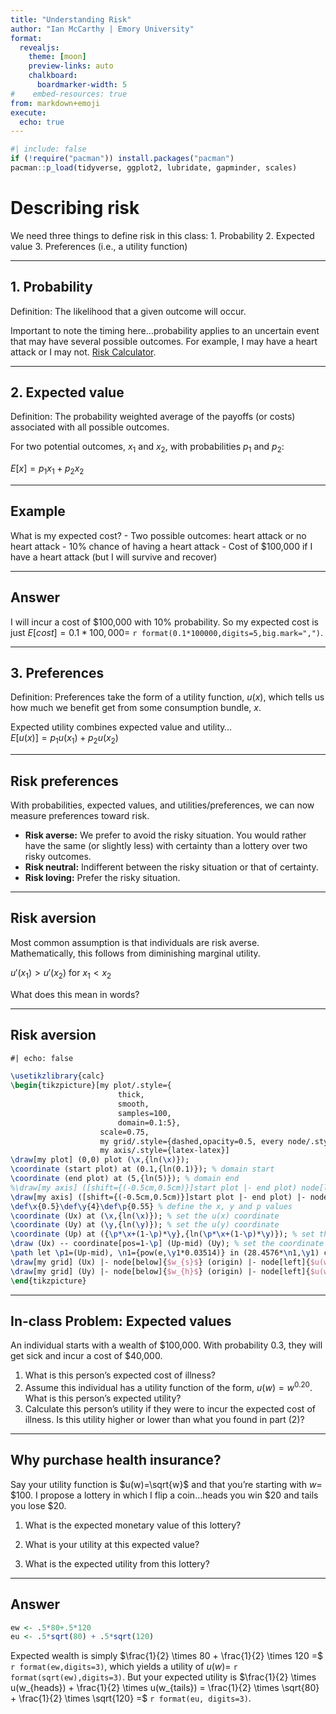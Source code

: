 ```yaml
---
title: "Understanding Risk"
author: "Ian McCarthy | Emory University"
format: 
  revealjs:
    theme: [moon]
    preview-links: auto
    chalkboard:
      boardmarker-width: 5
#    embed-resources: true
from: markdown+emoji
execute: 
  echo: true
---
```


```r
#| include: false
if (!require("pacman")) install.packages("pacman")
pacman::p_load(tidyverse, ggplot2, lubridate, gapminder, scales)
```

# Describing risk

We need three things to define risk in this class:
1. Probability
2. Expected value
3. Preferences (i.e., a utility function)

---

## 1. Probability
Definition: The likelihood that a given outcome will occur.<br>


::: {.fragment}
Important to note the timing here...probability applies to an uncertain event that may have several possible outcomes. For example, I may have a heart attack or I may not. [Risk Calculator](http://www.cvriskcalculator.com/).
:::

---

## 2. Expected value
Definition: The probability weighted average of the payoffs (or costs) associated with all possible outcomes.<br>


::: {.fragment}

For two potential outcomes, $x_{1}$ and $x_{2}$, with probabilities $p_{1}$ and $p_{2}$:<br>

$E[x] = p_{1}x_{1} + p_{2}x_{2}$

:::

---

## Example
What is my expected cost?
- Two possible outcomes: heart attack or no heart attack
- 10% chance of having a heart attack
- Cost of <span>&#36;</span>100,000 if I have a heart attack (but I will survive and recover)<br>


---

## Answer

I will incur a cost of \$100,000 with 10% probability. So my expected cost is just $E[cost]=0.1*100,000 =$ `r format(0.1*100000,digits=5,big.mark=",")`.

---

## 3. Preferences
Definition: Preferences take the form of a utility function, $u(x)$, which tells us how much we benefit get from some consumption bundle, $x$.<br>

::: {.fragment}

Expected utility combines expected value and utility...<br>
$E[u(x)] = p_{1}u(x_{1}) + p_{2}u(x_{2})$

:::

---

## Risk preferences
With probabilities, expected values, and utilities/preferences, we can now measure preferences toward risk.

::: {.fragment}
- **Risk averse:** We prefer to avoid the risky situation. You would rather have the same (or slightly less) with certainty than a lottery over two risky outcomes.
- **Risk neutral:** Indifferent between the risky situation or that of certainty.
- **Risk loving:** Prefer the risky situation. 
:::

---

## Risk aversion
Most common assumption is that individuals are risk averse. Mathematically, this follows from diminishing marginal utility.

::: {.fragment}
$u'(x_{1}) > u'(x_{2})$ for $x_{1} < x_{2}$
:::

::: {.fragment}
What does this mean in words?
:::

---

## Risk aversion


```tikz
#| echo: false

\usetikzlibrary{calc}
\begin{tikzpicture}[my plot/.style={
                        thick,
                        smooth,
                        samples=100,
                        domain=0.1:5},
                    scale=0.75,
                    my grid/.style={dashed,opacity=0.5, every node/.style={black,opacity=1, transform shape}},
                    my axis/.style={latex-latex}]
\draw[my plot] (0,0) plot (\x,{ln(\x)});
\coordinate (start plot) at (0.1,{ln(0.1)}); % domain start
\coordinate (end plot) at (5,{ln(5)}); % domain end
%\draw[my axis] ([shift={(-0.5cm,0.5cm)}]start plot |- end plot) node[left] {$u(\cdot)$} |- node[coordinate](origin){} ([shift={(0.5cm,-0.5cm)}]start plot -| end plot) node[below] {$\cdot$};
\draw[my axis] ([shift={(-0.5cm,0.5cm)}]start plot |- end plot) |- node[coordinate](origin){} ([shift={(0.5cm,-0.5cm)}]start plot -| end plot);
\def\x{0.5}\def\y{4}\def\p{0.55} % define the x, y and p values
\coordinate (Ux) at (\x,{ln(\x)}); % set the u(x) coordinate
\coordinate (Uy) at (\y,{ln(\y)}); % set the u(y) coordinate
\coordinate (Up) at ({\p*\x+(1-\p)*\y},{ln(\p*\x+(1-\p)*\y)}); % set the u(p*x+(1-p)*y) coordinate
\draw (Ux) -- coordinate[pos=1-\p] (Up-mid) (Uy); % set the coordinate on the linear curve
\path let \p1=(Up-mid), \n1={pow(e,\y1*0.03514)} in (28.4576*\n1,\y1) coordinate (Up-mid2); 
\draw[my grid] (Ux) |- node[below]{$w_{s}$} (origin) |- node[left]{$u(w_{s})$} cycle;
\draw[my grid] (Uy) |- node[below]{$w_{h}$} (origin) |- node[left]{$u(w_{h})$} cycle;
\end{tikzpicture}

```


---

## In-class Problem: Expected values
An individual starts with a wealth of \$100,000. With probability 0.3, they will get sick and incur a cost of \$40,000.

::: {.fragment}
1. What is this person's expected cost of illness?
2. Assume this individual has a utility function of the form, $u(w) = w^{0.20}$. What is this person's expected utility?
3. Calculate this person's utility if they were to incur the expected cost of illness. Is this utility higher or lower than what you found in part (2)?
:::


---

## Why purchase health insurance?
Say your utility function is $u(w)=\sqrt{w}$ and that you're starting with $w=$ \$100. I propose a lottery in which I flip a coin...heads you win \$20 and tails you lose \$20.

::: {.fragment}

1. What is the expected monetary value of this lottery? 

2. What is your utility at this expected value? 

3. What is the expected utility from this lottery?
:::

---

## Answer
```r
ew <- .5*80+.5*120
eu <- .5*sqrt(80) + .5*sqrt(120)

```
Expected wealth is simply $\frac{1}{2} \times 80 + \frac{1}{2} \times 120 =$ `r format(ew,digits=3)`, which yields a utility of $u(w)=$ `r format(sqrt(ew),digits=3)`. But your expected utility is $\frac{1}{2} \times u(w_{heads}) + \frac{1}{2} \times u(w_{tails}) = \frac{1}{2} \times \sqrt{80} + \frac{1}{2} \times \sqrt{120} =$ `r format(eu, digits=3)`.

